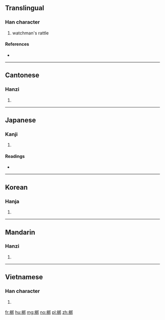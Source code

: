 ==Translingual==

===Han character===
{{Han char|rn=75|rad=木|as=07|sn=11|four=4792<sub>7</sub>|canj=木手十中 (DQJL)}}

# watchman's rattle

====References====
* {{Han ref|kx=0528.110|dkj=14831|dj=0917.010|hdz=21192.060|uh=6886|ud=26758|bh=B1F5|bd=45557}}

----

==Cantonese==

===Hanzi===
{{yue-hanzi|jyut=|y=bong1}}

# {{defn|lang=yue|sort=木07}}

----

==Japanese==

===Kanji===
{{ja-kanji|grade=|rs=木07}}

# {{defn|lang=ja|sort=木07}}

====Readings====
* {{ja-readings|on=[[ほう]] (hō)|kun=}}

----

==Korean==

===Hanja===
{{ko-hanja|hangeul=방|eumhun=|rv=bang|mr=pang|y=pang}}

# {{defn|lang=ko|sort=木07}}

----

==Mandarin==

===Hanzi===
{{cmn-hanzi|pin=[[bāng]] ([[bang1]])|wg=pang<sup>1</sup>}}

# {{defn|lang=cmn|sort=木07}}

----

==Vietnamese==

===Han character===
{{vi-hantu|[[bang]], [[bương]]|rs=木07}}

# {{defn|lang=vi|sort=木07}}

[[fr:梆]]
[[hu:梆]]
[[mg:梆]]
[[no:梆]]
[[pl:梆]]
[[zh:梆]]